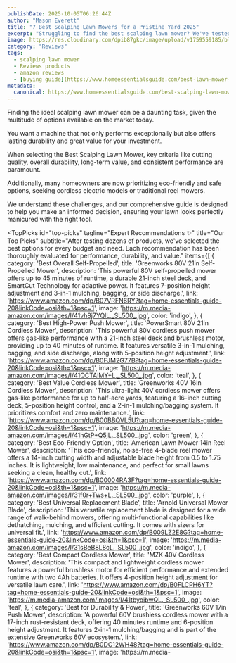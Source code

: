 ```yaml
---
publishDate: 2025-10-05T06:26:44Z
author: "Mason Everett"
title: "7 Best Scalping Lawn Mowers for a Pristine Yard 2025"
excerpt: "Struggling to find the best scalping lawn mower? We've tested top models to help you achieve a perfectly manicured lawn, ensuring quality and performance."
image: https://res.cloudinary.com/dpib87gkc/image/upload/v1759559185/blog_image_1759559185_njkvfx.webp
category: "Reviews"
tags:
  - scalping lawn mower
  - Reviews products
  - amazon reviews
  - [buying guide](https://www.homeessentialsguide.com/best-lawn-mower-small-lawn)
metadata:
  canonical: https://www.homeessentialsguide.com/best-scalping-lawn-mower
---
```



<p>Finding the ideal scalping lawn mower can be a daunting task, given the multitude of options available on the market today.</p>
<p>You want a machine that not only performs exceptionally but also offers lasting durability and great value for your investment.</p>
<p>When selecting the Best Scalping Lawn Mower, key criteria like cutting quality, overall durability, long-term value, and consistent performance are paramount.</p>
<p>Additionally, many homeowners are now prioritizing eco-friendly and safe options, seeking cordless electric models or traditional reel mowers.</p>
<p>We understand these challenges, and our comprehensive guide is designed to help you make an informed decision, ensuring your lawn looks perfectly manicured with the right tool.</p>

<TopPicks
  id="top-picks"
  tagline="Expert Recommendations ✨"
  title="Our Top Picks"
  subtitle="After testing dozens of products, we've selected the best options for every budget and need. Each recommendation has been thoroughly evaluated for performance, durability, and value."
  items={[
    {
      category: 'Best Overall Self-Propelled',
      title: 'Greenworks 80V 21in Self-Propelled Mower',
      description: 'This powerful 80V self-propelled mower offers up to 45 minutes of runtime, a durable 21-inch steel deck, and SmartCut Technology for adaptive power. It features 7-position height adjustment and 3-in-1 mulching, bagging, or side discharge.',
      link: 'https://www.amazon.com/dp/B07VRFN6RY?tag=home-essentials-guide-20&linkCode=osi&th=1&psc=1',
      image: 'https://m.media-amazon.com/images/I/41vh8j7YQlL._SL500_.jpg',
      color: 'indigo',
    },
    {
      category: 'Best High-Power Push Mower',
      title: 'PowerSmart 80V 21in Cordless Mower',
      description: 'This powerful 80V cordless push mower offers gas-like performance with a 21-inch steel deck and brushless motor, providing up to 40 minutes of runtime. It features versatile 3-in-1 mulching, bagging, and side discharge, along with 5-position height adjustment.',
      link: 'https://www.amazon.com/dp/B0FJM2G77B?tag=home-essentials-guide-20&linkCode=osi&th=1&psc=1',
      image: 'https://m.media-amazon.com/images/I/41QCTAiMY+L._SL500_.jpg',
      color: 'teal',
    },
    {
      category: 'Best Value Cordless Mower',
      title: 'Greenworks 40V 16in Cordless Mower',
      description: 'This ultra-light 40V cordless mower offers gas-like performance for up to half-acre yards, featuring a 16-inch cutting deck, 5-position height control, and a 2-in-1 mulching/bagging system. It prioritizes comfort and zero maintenance.',
      link: 'https://www.amazon.com/dp/B00BBQVL5U?tag=home-essentials-guide-20&linkCode=osi&th=1&psc=1',
      image: 'https://m.media-amazon.com/images/I/41hGtP+Q5jL._SL500_.jpg',
      color: 'green',
    },
    {
      category: 'Best Eco-Friendly Option',
      title: 'American Lawn Mower 14in Reel Mower',
      description: 'This eco-friendly, noise-free 4-blade reel mower offers a 14-inch cutting width and adjustable blade height from 0.5 to 1.75 inches. It is lightweight, low maintenance, and perfect for small lawns seeking a clean, healthy cut.',
      link: 'https://www.amazon.com/dp/B00004RA3F?tag=home-essentials-guide-20&linkCode=osi&th=1&psc=1',
      image: 'https://m.media-amazon.com/images/I/31f0r+Tws+L._SL500_.jpg',
      color: 'purple',
    },
    {
      category: 'Best Universal Replacement Blade',
      title: 'Arnold Universal Mower Blade',
      description: 'This versatile replacement blade is designed for a wide range of walk-behind mowers, offering multi-functional capabilities like dethatching, mulching, and efficient cutting. It comes with sizers for universal fit.',
      link: 'https://www.amazon.com/dp/B009LZ2E8G?tag=home-essentials-guide-20&linkCode=osi&th=1&psc=1',
      image: 'https://m.media-amazon.com/images/I/31sBeB8L8cL._SL500_.jpg',
      color: 'indigo',
    },
    {
      category: 'Best Compact Cordless Mower',
      title: 'MZK 40V Cordless Mower',
      description: 'This compact and lightweight cordless mower features a powerful brushless motor for efficient performance and extended runtime with two 4Ah batteries. It offers 4-position height adjustment for versatile lawn care.',
      link: 'https://www.amazon.com/dp/B0FLCPH6YT?tag=home-essentials-guide-20&linkCode=osi&th=1&psc=1',
      image: 'https://m.media-amazon.com/images/I/41tbyoibwQL._SL500_.jpg',
      color: 'teal',
    },
    {
      category: 'Best for Durability & Power',
      title: 'Greenworks 60V 17in Push Mower',
      description: 'A powerful 60V brushless cordless mower with a 17-inch rust-resistant deck, offering 40 minutes runtime and 6-position height adjustment. It features 2-in-1 mulching/bagging and is part of the extensive Greenworks 60V ecosystem.',
      link: 'https://www.amazon.com/dp/B0DC12WH48?tag=home-essentials-guide-20&linkCode=osi&th=1&psc=1',
      image: 'https://m.media-